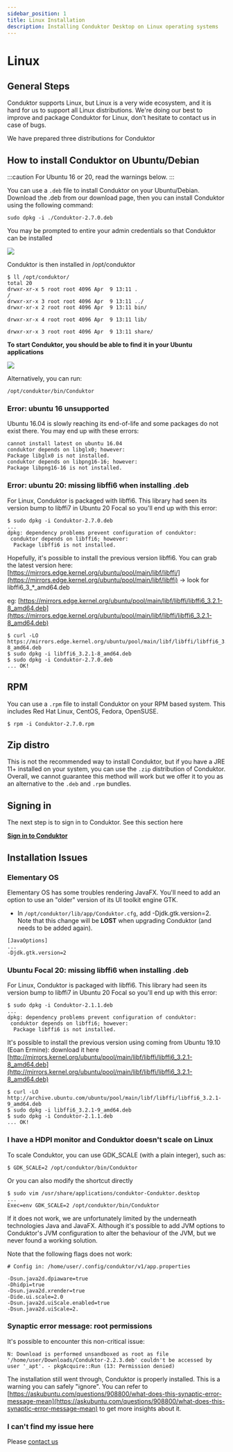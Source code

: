 ```yaml
---
sidebar_position: 1
title: Linux Installation
description: Installing Conduktor Desktop on Linux operating systems
---
```



<PlatformBanner />

# Linux

## General Steps&#x20;

Conduktor supports Linux, but Linux is a very wide ecosystem, and it is hard for us to support all Linux distributions. We're doing our best to improve and package Conduktor for Linux, don't hesitate to contact us in case of bugs.&#x20;

We have prepared three distributions for Conduktor

## How to install Conduktor on Ubuntu/Debian

:::caution
For Ubuntu 16 or 20, read the warnings below.
:::

You can use a `.deb` file to install Conduktor on your Ubuntu/Debian. Download the .deb from our download page, then you can install Conduktor using the following command:

```
sudo dpkg -i ./Conduktor-2.7.0.deb
```

You may be prompted to entire your admin credentials so that Conduktor can be installed

![](<../../assets/image (27).png>)

Conduktor is then installed in /opt/conduktor

```
$ ll /opt/conduktor/
total 20
drwxr-xr-x 5 root root 4096 Apr  9 13:11 .
/
drwxr-xr-x 3 root root 4096 Apr  9 13:11 ../
drwxr-xr-x 2 root root 4096 Apr  9 13:11 bin/

drwxr-xr-x 4 root root 4096 Apr  9 13:11 lib/

drwxr-xr-x 3 root root 4096 Apr  9 13:11 share/
```

**To start Conduktor, you should be able to find it in your Ubuntu applications**

![](<../../assets/image (23).png>)

Alternatively, you can run:

```
/opt/conduktor/bin/Conduktor
```

### Error: ubuntu 16 unsupported

Ubuntu 16.04 is slowly reaching its end-of-life and some packages do not exist there. You may end up with these errors:

```
cannot install latest on ubuntu 16.04
conduktor depends on libglx0; however:
Package libglx0 is not installed.
conduktor depends on libpng16-16; however:
Package libpng16-16 is not installed.
```

### Error: ubuntu 20: missing libffi6 when installing .deb

For Linux, Conduktor is packaged with libffi6. This library had seen its version bump to libffi7 in Ubuntu 20 Focal so you'll end up with this error:

```
$ sudo dpkg -i Conduktor-2.7.0.deb
...
dpkg: dependency problems prevent configuration of conduktor:
 conduktor depends on libffi6; however:
  Package libffi6 is not installed.
```

Hopefully, it's possible to install the previous version libffi6. You can grab the latest version here: [https://mirrors.edge.kernel.org/ubuntu/pool/main/libf/libffi/](https://mirrors.edge.kernel.org/ubuntu/pool/main/libf/libffi) -> look for libffi6_3\_\*\_amd64.deb

eg: [https://mirrors.edge.kernel.org/ubuntu/pool/main/libf/libffi/libffi6_3.2.1-8_amd64.deb](https://mirrors.edge.kernel.org/ubuntu/pool/main/libf/libffi/libffi6_3.2.1-8_amd64.deb)

```
$ curl -LO https://mirrors.edge.kernel.org/ubuntu/pool/main/libf/libffi/libffi6_3.2.1-8_amd64.deb
$ sudo dpkg -i libffi6_3.2.1-8_amd64.deb
$ sudo dpkg -i Conduktor-2.7.0.deb
... OK!
```

## RPM

You can use a `.rpm` file to install Conduktor on your RPM based system. This includes Red Hat Linux, CentOS, Fedora, OpenSUSE.

```
$ rpm -i Conduktor-2.7.0.rpm
```

## Zip distro&#x20;

This is not the recommended way to install Conduktor, but if you have a JRE 11+ installed on your system, you can use the `.zip` distribution of Conduktor. Overall, we cannot guarantee this method will work but we offer it to you as an alternative to the `.deb` and `.rpm` bundles.

## **Signing in**

The next step is to sign in to Conduktor. See this section here

**[Sign in to Conduktor](../sign-in)**

## Installation Issues

### Elementary OS

Elementary OS has some troubles rendering JavaFX. You'll need to add an option to use an "older" version of its UI toolkit engine GTK.

- In `/opt/conduktor/lib/app/Conduktor.cfg`, add -Djdk.gtk.version=2. Note that this change will be **LOST** when upgrading Conduktor (and needs to be added again).&#x20;

```
[JavaOptions]
...
-Djdk.gtk.version=2
```

### Ubuntu Focal 20: missing libffi6 when installing .deb

For Linux, Conduktor is packaged with libffi6. This library had seen its version bump to libffi7 in Ubuntu 20 Focal so you'll end up with this error:

```
$ sudo dpkg -i Conduktor-2.1.1.deb
...
dpkg: dependency problems prevent configuration of conduktor:
 conduktor depends on libffi6; however:
  Package libffi6 is not installed.
```

It's possible to install the previous version using coming from Ubuntu 19.10 (Eoan Ermine): download it here [http://mirrors.kernel.org/ubuntu/pool/main/libf/libffi/libffi6_3.2.1-8_amd64.deb](http://mirrors.kernel.org/ubuntu/pool/main/libf/libffi/libffi6_3.2.1-8_amd64.deb)

```
$ curl -LO http://archive.ubuntu.com/ubuntu/pool/main/libf/libffi/libffi6_3.2.1-9_amd64.deb
$ sudo dpkg -i libffi6_3.2.1-9_amd64.deb
$ sudo dpkg -i Conduktor-2.1.1.deb
... OK!
```

### **I have a HDPI monitor and Conduktor doesn't scale on Linux**

To scale Conduktor, you can use GDK_SCALE (with a plain integer), such as:

```
$ GDK_SCALE=2 /opt/conduktor/bin/Conduktor
```

Or you can also modify the shortcut directly

```
$ sudo vim /usr/share/applications/conduktor-Conduktor.desktop
...
Exec=env GDK_SCALE=2 /opt/conduktor/bin/Conduktor
```

If it does not work, we are unfortunately limited by the underneath technologies Java and JavaFX. Although it's possible to add JVM options to Conduktor's JVM configuration to alter the behaviour of the JVM, but we never found a working solution.

Note that the following flags does not work:

```
# Config in: /home/user/.config/conduktor/v1/app.properties

-Dsun.java2d.dpiaware=true
-Dhidpi=true
-Dsun.java2d.xrender=true
-Dide.ui.scale=2.0
-Dsun.java2d.uiScale.enabled=true
-Dsun.java2d.uiScale=2.
```

### Synaptic error message: root permissions

It's possible to encounter this non-critical issue:

`N: Download is performed unsandboxed as root as file '/home/user/Downloads/Conduktor-2.2.3.deb' couldn't be accessed by user '_apt'. - pkgAcquire::Run (13: Permission denied)`

The installation still went through, Conduktor is properly installed. This is a warning you can safely "ignore". You can refer to [https://askubuntu.com/questions/908800/what-does-this-synaptic-error-message-mean](https://askubuntu.com/questions/908800/what-does-this-synaptic-error-message-mean) to get more insights about it.

### I can't find my issue here

Please [contact us](https://www.conduktor.io/contact)
